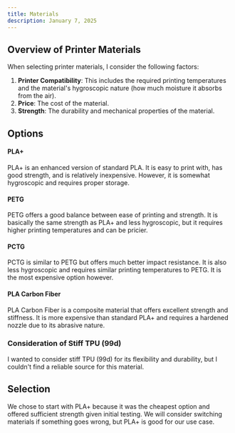 ```yaml
---
title: Materials
description: January 7, 2025
---
```


## Overview of Printer Materials

When selecting printer materials, I consider the following factors:

1. **Printer Compatibility**: This includes the required printing temperatures and the material's hygroscopic nature (how much moisture it absorbs from the air).
2. **Price**: The cost of the material.
3. **Strength**: The durability and mechanical properties of the material.

## Options

#### PLA+
PLA+ is an enhanced version of standard PLA. It is easy to print with, has good strength, and is relatively inexpensive. However, it is somewhat hygroscopic and requires proper storage.

#### PETG
PETG offers a good balance between ease of printing and strength. It is basically the same strength as PLA+ and less hygroscopic, but it requires higher printing temperatures and can be pricier.

#### PCTG
PCTG is similar to PETG but offers much better impact resistance. It is also less hygroscopic and requires similar printing temperatures to PETG. It is the most expensive option however.

#### PLA Carbon Fiber
PLA Carbon Fiber is a composite material that offers excellent strength and stiffness. It is more expensive than standard PLA+ and requires a hardened nozzle due to its abrasive nature.

### Consideration of Stiff TPU (99d)
I wanted to consider stiff TPU (99d) for its flexibility and durability, but I couldn't find a reliable source for this material.


## Selection

We chose to start with PLA+ because it was the cheapest option and offered sufficient strength given initial testing. We will consider switching materials if something goes wrong, but PLA+ is good for our use case.